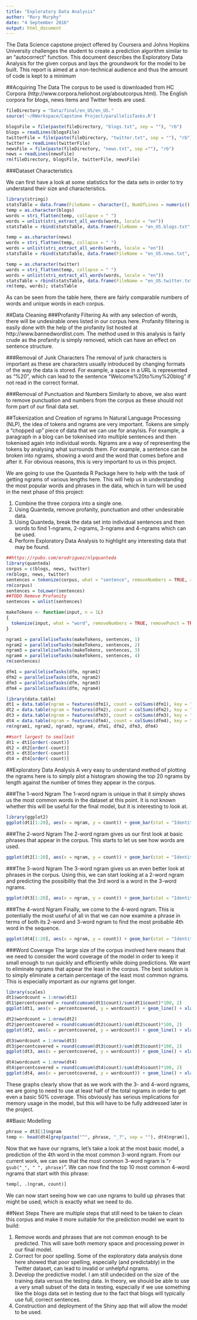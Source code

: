 ```yaml
---
title: "Exploratory Data Analysis"
author: "Rory Murphy"
date: "4 September 2016"
output: html_document
---
```


The Data Science capstone project offered by Coursera and Johns Hopkins University challenges the student to create a prediction algorithm similar to an "autocorrect" function. This document describes the Exploratory Data Analysis for the given corpus and lays the groundwork for the model to be built. This report is aimed at a non-technical audience and thus the amount of code is kept to a minimum

##Acquiring The Data
The corpus to be used is downloaded from HC Corpora (http://www.corpora.heliohost.org/aboutcorpus.html). The English corpora for blogs, news items and Twitter feeds are used.
```r
fileDirectory = "Data/final/en_US/en_US."
source('~/RWorkspace/Capstone Project/parallelisTasks.R')
```
```r
blogsFile = file(paste(fileDirectory, "blogs.txt", sep = ""), "rb")
blogs = readLines(blogsFile)
twitterFile = file(paste(fileDirectory, "twitter.txt", sep = ""), "rb")
twitter = readLines(twitterFile)
newsFile = file(paste(fileDirectory, "news.txt", sep =""), "rb")
news = readLines(newsFile)
rm(fileDirectory, blogsFile, twitterFile, newsFile)
```

###Dataset Characteristics

We can first have a look at some statistics for the data sets in order to try understand their size and characteristics.

```r
library(stringi)
statsTable = data.frame(FileName = character(), NumOfLines = numeric(), NumOfWords = numeric(), NumOfWordsUnique = numeric())
temp = as.character(blogs)
words = stri_flatten(temp, collapse = " ")
words = unlist(stri_extract_all_words(words, locale = "en"))
statsTable = rbind(statsTable, data.frame(FileName = "en_US.blogs.txt", NumOfLines = length(temp), NumOfWords = length(words), NumOfWordsUnique = length(unique(words))))

temp = as.character(news)
words = stri_flatten(temp, collapse = " ")
words = unlist(stri_extract_all_words(words, locale = "en"))
statsTable = rbind(statsTable, data.frame(FileName = "en_US.news.txt", NumOfLines = length(temp), NumOfWords = length(words), NumOfWordsUnique = length(unique(words))))

temp = as.character(twitter)
words = stri_flatten(temp, collapse = " ")
words = unlist(stri_extract_all_words(words, locale = "en"))
statsTable = rbind(statsTable, data.frame(FileName = "en_US.twitter.txt", NumOfLines = length(temp), NumOfWords = length(words), NumOfWordsUnique = length(unique(words))))
rm(temp, words); statsTable
```

As can be seen from the table here, there are fairly comparable numbers of words and unique words in each corpus.

##Data Cleaning
###Profanity Filtering
As with any selection of words, there will be undesirable ones listed in our corpus here. Profanity filtering is easily done with the help of the profanity list hosted at http://www.bannedwordlist.com. The method used in this analysis is fairly crude as the profanity is simply removed, which can have an effect on sentence structure.

###Removal of Junk Characters
The removal of junk characters is important as these are characters usually introduced by changing formats of the way the data is stored. For example, a space in a URL is represented as "%20", which can lead to the sentence "Welcome%20to%my%20blog" if not read in the correct format. 

###Removal of Punctuation and Numbers
Similarly to above, we also want to remove punctuation and numbers from the corpus as these should not form part of our final data set.

##Tokenization and Creation of ngrams
In Natural Language Processing (NLP), the idea of tokens and ngrams are very important. Tokens are simply a "chopped up" piece of data that we can use for anaylsis. For example, a paragraph in a blog can be tokenised into multiple sentences and then tokenised again into individual words. Ngrams are a way of representing the tokens by analysing what surrounds them. For example, a sentence can be broken into ngrams, showing a word and the word that comes before and after it. For obvious reasons, this is very important to us in this project.

We are going to use the Quanteda R Package here to help with the task of getting ngrams of various lengths here. This will help us in understanding the most popular words and phrases in the data, which in turn will be used in the next phase of this project:

1. Combine the three corpora into a single one.
2. Using Quanteda, remove profanity, punctuation and other undesirable data.
3. Using Quanteda, break the data set into individual sentences and then words to find 1-ngrams, 2-ngrams, 3-ngrams and 4-ngrams which can be used.
4. Perform Exploratory Data Analysis to highlight any interesting data that may be found.

```r
##https://rpubs.com/erodriguez/nlpquanteda
library(quanteda)
corpus = c(blogs, news, twitter)
rm(blogs, news, twitter)
sentences = tokenize(corpus, what = "sentence", removeNumbers = TRUE, removePunct = TRUE, removeSymbols = TRUE, removeSeparators = TRUE, removeTwitter = TRUE, removeHyphens = TRUE)
rm(corpus)
sentences = toLower(sentences)
##TODO Remove Profanity
sentences = unlist(sentences)

makeTokens <- function(input, n = 1L)
{
  tokenize(input, what = "word", removeNumbers = TRUE, removePunct = TRUE, removeSymbols = TRUE, removeSeparators = TRUE, removeTwitter = TRUE, removeHyphens = TRUE, ngrams = n, simplify = TRUE)  
}

ngram1 = paralleliseTasks(makeTokens, sentences, 1)
ngram2 = paralleliseTasks(makeTokens, sentences, 2)
ngram3 = paralleliseTasks(makeTokens, sentences, 3)
ngram4 = paralleliseTasks(makeTokens, sentences, 4)
rm(sentences)

dfm1 = paralleliseTasks(dfm, ngram1)
dfm2 = paralleliseTasks(dfm, ngram2)
dfm3 = paralleliseTasks(dfm, ngram3)
dfm4 = paralleliseTasks(dfm, ngram4)

library(data.table)
dt1 = data.table(ngram = features(dfm1), count = colSums(dfm1), key = "ngram")
dt2 = data.table(ngram = features(dfm2), count = colSums(dfm2), key = "ngram")
dt3 = data.table(ngram = features(dfm3), count = colSums(dfm3), key = "ngram")
dt4 = data.table(ngram = features(dfm4), count = colSums(dfm4), key = "ngram")
rm(ngram1, ngram2, ngram3, ngram4, dfm1, dfm2, dfm3, dfm4)

##sort largest to smallest
dt1 = dt1[order(-count)]
dt2 = dt2[order(-count)]
dt3 = dt3[order(-count)]
dt4 = dt4[order(-count)]
```

##Exploratory Data Analysis
A very easy to understand method of plotting the ngrams here is to simply plot a histogram showing the top 20 ngrams by length against the number of times they appear in the corpus.

###The 1-word Ngram
The 1-word ngram is unique in that it simply shows us the most common words in the dataset at this point. It is not known whether this will be useful for the final model, but it is interesting to look at.
```r
library(ggplot2)
ggplot(dt1[1:20], aes(x = ngram, y = count)) + geom_bar(stat = "Identity", fill = "blue") + theme(axis.text.x = element_text(angle = 45, hjust = 1)) + ylab("Frequency") + ggtitle("Top 20 1-word Ngrams") + scale_x_discrete(limits = dt1[1:20]$ngram)
```

###The 2-word Ngram
The 2-word ngram gives us our first look at basic phrases that appear in the corpus. This starts to let us see how words are used.
```r
ggplot(dt2[1:20], aes(x = ngram, y = count)) + geom_bar(stat = "Identity", fill = "green") + theme(axis.text.x = element_text(angle = 45, hjust = 1)) + ylab("Frequency") + ggtitle("Top 20 2-word Ngrams") + scale_x_discrete(limits = dt2[1:20]$ngram)
```

###The 3-word Ngram
The 3-word ngram gives us an even better look at phrases in the corpus. Using this, we can start looking at a 2-word ngram and predicting the possibility that the 3rd word is a word in the 3-word ngrams.
```r
ggplot(dt3[1:20], aes(x = ngram, y = count)) + geom_bar(stat = "Identity", fill = "red") + theme(axis.text.x = element_text(angle = 45, hjust = 1)) + ylab("Frequency") + ggtitle("Top 20 3-word Ngrams") + scale_x_discrete(limits = dt3[1:20]$ngram)
```

###The 4-word Ngram
Finally, we come to the 4-word ngram. This is potentially the most useful of all in that we can now examine a phrase in terms of both its 2-word and 3-word ngram to find the most probable 4th word in the sequence.
```r
ggplot(dt4[1:20], aes(x = ngram, y = count)) + geom_bar(stat = "Identity", fill = "yellow") + theme(axis.text.x = element_text(angle = 45, hjust = 1)) + ylab("Frequency") + ggtitle("Top 20 4-word Ngrams") + scale_x_discrete(limits = dt4[1:20]$ngram)
```

###Word Coverage
The large size of the corpus involved here means that we need to consider the word coverage of the model in order to keep it small enough to run quickly and efficiently while doing predictions. We want to eliminate ngrams that appear the least in the corpus. The best solution is to simply eliminate a certain percentage of the least most common ngrams. This is especially important as our ngrams get longer.

```r
library(scales)
dt1$wordcount = 1:nrow(dt1)
dt1$percentcovered = round(cumsum(dt1$count)/sum(dt1$count)*100, 2)
ggplot(dt1, aes(x = percentcovered, y = wordcount)) + geom_line() + xlab("Percentage of Corpus Covered") + ylab("Numbers of ngrams required") + ggtitle("Ngram Coverage by Percentage of Corpus") + scale_y_continuous(labels = comma)

dt2$wordcount = 1:nrow(dt2)
dt2$percentcovered = round(cumsum(dt2$count)/sum(dt2$count)*100, 2)
ggplot(dt2, aes(x = percentcovered, y = wordcount)) + geom_line() + xlab("Percentage of Corpus Covered") + ylab("Numbers of ngrams required") + ggtitle("Ngram Coverage by Percentage of Corpus - 2-word Ngrams") + scale_y_continuous(labels = comma)

dt3$wordcount = 1:nrow(dt3)
dt3$percentcovered = round(cumsum(dt3$count)/sum(dt3$count)*100, 2)
ggplot(dt3, aes(x = percentcovered, y = wordcount)) + geom_line() + xlab("Percentage of Corpus Covered") + ylab("Numbers of ngrams required") + ggtitle("Ngram Coverage by Percentage of Corpus - 3-word Ngrams") + scale_y_continuous(labels = comma)

dt4$wordcount = 1:nrow(dt4)
dt4$percentcovered = round(cumsum(dt4$count)/sum(dt4$count)*100, 2)
ggplot(dt4, aes(x = percentcovered, y = wordcount)) + geom_line() + xlab("Percentage of Corpus Covered") + ylab("Numbers of ngrams required") + ggtitle("Ngram Coverage by Percentage of Corpus - 4-word Ngrams") + scale_y_continuous(labels = comma)
```

These graphs clearly show that as we work with the 3- and 4-word ngrams, we are going to need to use at least half of the total ngrams in order to get even a basic 50% coverage. This obviously has serious implications for memory usage in the model, but this will have to be fully addressed later in the project.

##Basic Modelling
```r
phrase = dt3[1]$ngram
temp <- head(dt4[grep(paste("^", phrase, "_?", sep = ""), dt4$ngram)], 10)
```
Now that we have our ngrams, let's take a look at the most basic model, a prediction of the 4th word in the most common 3-word ngram. From our current work, we can see that the most common 3-word ngram is "`r gsub("_", " ", phrase)`". We can now find the top 10 most common 4-word ngrams that start with this phrase:
```r
temp[, .(ngram, count)]
```
We can now start seeing how we can use ngrams to build up phrases that might be used, which is exactly what we need to do.


##Next Steps
There are multiple steps that still need to be taken to clean this corpus and make it more suitable for the prediction model we want to build:

1. Remove words and phrases that are not common enough to be predicted. This will save both memory space and processing power in our final model.
2. Correct for poor spelling. Some of the exploratory data analysis done here showed that poor spelling, especially (and predictably) in the Twitter dataset, can lead to invalid or unhelpful ngrams.
3. Develop the predictive model. I am still undecided on the size of the training data versus the testing data. In theory, we should be able to use a very small subset of the data in testing, especially if we use something like the blogs data set in testing due to the fact that blogs will typically use full, correct sentences. 
4. Construction and deployment of the Shiny app that will allow the model to be used.
